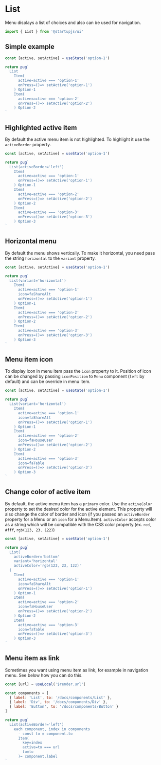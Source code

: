 
# List

Menu displays a list of choices and also can be used for navigation.

```jsx
import { List } from '@startupjs/ui'
```

## Simple example

```jsx example
const [active, setActive] = useState('option-1')

return pug`
  List
    Item(
      active=active === 'option-1'
      onPress=()=> setActive('option-1')
    ) Option-1
    Item(
      active=active === 'option-2'
      onPress=()=> setActive('option-2')
    ) Option-2
`
```

## Highlighted active item

By default the active menu item is not highlighted. To highlight it use the `activeBorder` property.

```jsx example
const [active, setActive] = useState('option-1')

return pug`
  List(activeBorder='left')
    Item(
      active=active === 'option-1'
      onPress=()=> setActive('option-1')
    ) Option-1
    Item(
      active=active === 'option-2'
      onPress=()=> setActive('option-2')
    ) Option-2
    Item(
      active=active === 'option-3'
      onPress=()=> setActive('option-3')
    ) Option-3
`
```

## Horizontal menu

By default the menu shows vertically. To make it horizontal, you need pass the string `horizontal` to the `variant` property.

```jsx example
const [active, setActive] = useState('option-1')

return pug`
  List(variant='horizontal')
    Item(
      active=active === 'option-1'
      icon=faShareAlt
      onPress=()=> setActive('option-1')
    ) Option-1
    Item(
      active=active === 'option-2'
      onPress=()=> setActive('option-2')
    ) Option-2
    Item(
      active=active === 'option-3'
      onPress=()=> setActive('option-3')
    ) Option-3
`
```

## Menu item icon

To display icon in menu item pass the `icon` property to it. Position of icon can be changed by passing `iconPosition` to `Menu` component (`left` by default) and can be override in menu item.

```jsx example
const [active, setActive] = useState('option-1')

return pug`
  List(variant='horizontal')
    Item(
      active=active === 'option-1'
      icon=faShareAlt
      onPress=()=> setActive('option-1')
    ) Option-1
    Item(
      active=active === 'option-2'
      icon=faHouseUser
      onPress=()=> setActive('option-2')
    ) Option-2
    Item(
      active=active === 'option-3'
      icon=faTable
      onPress=()=> setActive('option-3')
    ) Option-3
`
```

## Change color of active item

By default, the active menu item has a `primary` color. Use the `activeColor` property to set the desired color for the active element. This property will also change the color of border and icon (if you passed an `activeBorder` property for a Menu or an `icon` for a Menu.Item). `activeColor` accepts color as a string which will be compatible with the CSS color property.(ex. `red`, `#fff`, `rgb(123, 23, 122)`)

```jsx example
const [active, setActive] = useState('option-1')

return pug`
  List(
    activeBorder='bottom'
    variant='horizontal'
    activeColor='rgb(123, 23, 122)'
  )
    Item(
      active=active === 'option-1'
      icon=faShareAlt
      onPress=()=> setActive('option-1')
    ) Option-1
    Item(
      active=active === 'option-2'
      icon=faHouseUser
      onPress=()=> setActive('option-2')
    ) Option-2
    Item(
      active=active === 'option-3'
      icon=faTable
      onPress=()=> setActive('option-3')
    ) Option-3
`
```

## Menu item as link

Sometimes you want using menu item as link, for example in navigation menu. See below how you can do this.

```jsx example
const [url] = useLocal('$render.url')

const components = [
  { label: 'List', to: '/docs/components/List' },
  { label: 'Div', to: '/docs/components/Div' },
  { label: 'Button', to: '/docs/components/Button' }
]

return pug`
  List(activeBorder='left')
    each component, index in components
      - const to = component.to
      Item(
        key=index
        active=to === url
        to=to
      )= component.label
`
```
